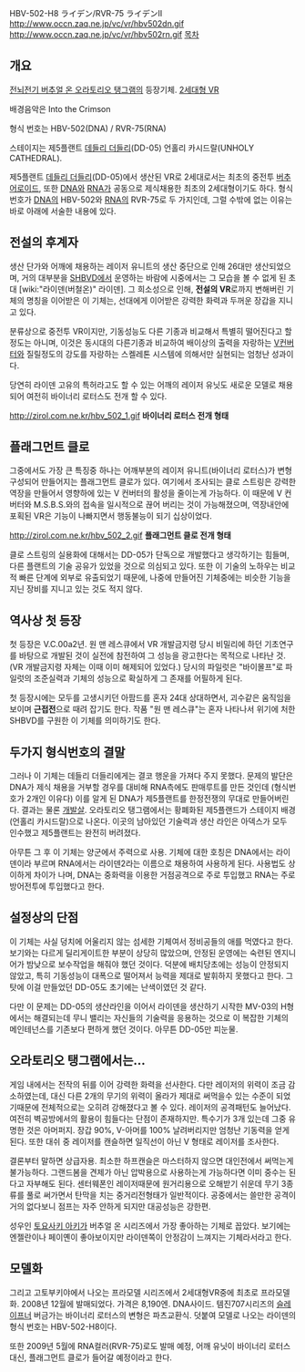HBV-502-H8 ライデン/RVR-75 ライデンII 
http://www.occn.zaq.ne.jp/vc/vr/hbv502dn.gif
http://www.occn.zaq.ne.jp/vc/vr/hbv502rn.gif
[[목차]]

== 개요 ==
[[전뇌전기 버추얼 온 오라토리오 탱그램]]의 등장기체. [[2세대형 VR]]

배경음악은 Into the Crimson

형식 번호는 HBV-502(DNA) / RVR-75(RNA)

스테이지는 제5플랜트 [[데들리 더들리]](DD-05) 언홀리 카시드랄(UNHOLY CATHEDRAL). 

제5플랜트 [[데들리 더들리]](DD-05)에서 생산된 VR로 2세대로서는 최초의 중전투 [[버추어로이드]], 또한 [[DNA]]와 [[RNA]]가 공동으로 제식채용한 최초의 2세대형이기도 하다. 형식번호가 [[DNA]]의 HBV-502와 [[RNA]]의 RVR-75로 두 가지인데, 그럴 수밖에 없는 이유는 바로 아래에 서술한 내용에 있다.

== 전설의 후계자 ==
생산 단가와 어깨에 채용하는 레이저 유니트의 생산 중단으로 인해 26대만 생산되었으며, 거의 대부분을 [[SHBVD]]에서 운영하는 바람에 시중에서는 그 모습을 볼 수 없게 된 초대 [wiki:"라이덴(버철온)" 라이덴]. 그 희소성으로 인해, '''전설의 VR'''로까지 변해버린 기체의 명칭을 이어받은 이 기체는, 선대에게 이어받은 강력한 화력과 두꺼운 장갑을 지니고 있다.

분류상으로 중전투 VR이지만, 기동성능도 다른 기종과 비교해서 특별히 떨어진다고 할 정도는 아니며, 이것은 동시대의 다른기종과 비교하여 배이상의 출력을 자랑하는 [[V컨버터]]와 질릴정도의 강도를 자랑하는 스켈레톤 시스템에 의해서만 실현되는 엄청난 성과이다.

당연히 라이덴 고유의 특허라고도 할 수 있는 어깨의 레이저 유닛도 새로운 모델로 채용되어 여전히 바이너리 로터스도 전개 할 수 있다.

http://zirol.com.ne.kr/hbv_502_1.gif
'''바이너리 로터스 전개 형태'''

== 플래그먼트 클로 ==
그중에서도 가장 큰 특징중 하나는 어깨부분의 레이저 유니트(바이너리 로터스)가 변형구성되어 만들어지는 플래그먼트 클로가 있다. 여기에서 조사되는 클로 스트링은 강력한 역장을 만들어서 영향하에 있는 V 컨버터의 활성을 줄이는게 가능하다. 이 때문에 V 컨버터와 M.S.B.S.와의 접속을 일시적으로 끊어 버리는 것이 가능해졌으며, 역장내안에 포획된 VR은 기능이 나빠지면서 행동불능이 되기 십상이었다.

http://zirol.com.ne.kr/hbv_502_2.gif
'''플래그먼트 클로 전개 형태'''

클로 스트링의 실용화에 대해서는 DD-05가 단독으로 개발했다고 생각하기는 힘들며, 다른 플랜트의 기술 공유가 있었을 것으로 의심되고 있다. 또한 이 기술의 노하우는 비교적 빠른 단계에 외부로 유출되었기 때문에, 나중에 만들어진 기체중에는 비슷한 기능을 지닌 장비를 지니고 있는 것도 적지 않다.

== 역사상 첫 등장 ==
첫 등장은 V.C.00a2년. 원 맨 레스큐에서 VR 개발금지령 당시 비밀리에 하던 기초연구를 바탕으로 개발된 것이 실전에 참전하여 그 성능을 광고한다는 목적으로 나타난 것. (VR 개발금지령 자체는 이때 이미 해제되어 있었다.) 당시의 파일럿은 "바이몰프"로 파일럿의 조준실력과 기체의 성능으로 확실하게 그 존재를 어필하게 된다. 

첫 등장시에는 모두를 고생시키던 아팜드를 혼자 24대 상대하면서, 괴수같은 움직임을 보이며 '''근접전'''으로 때려 잡기도 한다. 작품 "원 맨 레스큐"는 혼자 나타나서 위기에 처한 SHBVD를 구원한 이 기체를 의미하기도 한다.

== 두가지 형식번호의 결말 ==
그러나 이 기체는 데들리 더들리에게는 결코 행운을 가져다 주지 못했다. 문제의 발단은 DNA가 제식 채용을 거부할 경우를 대비해 RNA측에도 판매루트를 만든 것인데 (형식번호가 2개인 이유다) 이를 알게 된 DNA가 제5플랜트를 한정전쟁의 무대로 만들어버린다. 결과는 물론 [[개발살]]. 오라토리오 탱그램에서는 황폐화된 제5플랜드가 스테이지 배경(언홀리 카시드랄)으로 나온다. 이곳의 남아있던 기술력과 생산 라인은 아덱스가 모두 인수했고 제5플랜트는 완전히 버려졌다.

아무튼 그 후 이 기체는 양군에서 주력으로 사용. 기체에 대한 호칭은 DNA에서는 라이덴이라 부르며 RNA에서는 라이덴2라는 이름으로 채용하여 사용하게 된다. 사용법도 상이하게 차이가 나며, DNA는 중화력을 이용한 거점공격으로 주로 투입했고 RNA는 주로 방어전투에 투입했다고 한다.

== 설정상의 단점 ==
이 기체는 사실 덩치에 어울리지 않는 섬세한 기체여서 정비공들의 애를 먹였다고 한다. 보기와는 다르게 딜리게이트한 부분이 상당히 많았으며, 안정된 운영에는 숙련된 엔지니어가 밤낮으로 보수작업을 해줘야 했던 것이다. 덕분에 배치당초에는 성능이 안정되지 않았고, 특히 기동성능이 대폭으로 떨어져서 능력을 제대로 발휘하지 못했다고 한다. 그 탓에 이걸 만들었던 DD-05도 초기에는 난색이였던 것 같다. 

다만 이 문제는 DD-05의 생산라인을 이어서 라이덴을 생산하기 시작한 MV-03의 H형에서는 해결되는데 무니 밸리는 자신들의 기술력을 응용하는 것으로 이 복잡한 기체의 메인테넌스를 기존보다 편하게 했던 것이다. 아무튼 DD-05만 피눈물.

== 오라토리오 탱그램에서는… ==
게임 내에서는 전작의 뒤를 이어 강력한 화력을 선사한다. 다만 레이저의 위력이 조금 감소하였는데, 대신 다른 2개의 무기의 위력이 올라가 제대로 써먹을수 있는 수준이 되었기때문에 전체적으로는 오히려 강해졌다고 볼 수 있다. 레이저의 공격패턴도 늘어났다. 여전히 벽공방에서의 활용이 힘들다는 단점이 존재하지만. 특수기가 3개 있는데 그중 유명한 것은 아머퍼지. 장갑 90%, V-아머를 100% 날려버리지만 엄청난 기동력을 얻게 된다. 또한 대쉬 중 레이저를 캔슬하면 일직선이 아닌 V 형태로 레이저를 조사한다. 

결론부터 말하면 상급자용. 최소한 하프캔슬은 마스터하지 않으면 대인전에서 써먹는게 불가능하다. 그랜드봄을 견제가 아닌 압박용으로 사용하는게 가능하다면 이미 중수는 된다고 자부해도 된다. 센터웨폰인 레이저때문에 원거리용으로 오해받기 쉬운데 무기 3종류를 풀로 써가면서 탄막을 치는 중거리전형태가 일반적이다. 공중에서는 쓸만한 공격이 거의 없다보니 점프는 자주 안하게 되지만 대공성능은 강한편.

성우인 [[토요사키 아키]]가 버추얼 온 시리즈에서 가장 좋아하는 기체로 꼽았다. 보기에는 엔젤란이나 페이옌이 좋아보이지만 라이덴쪽이 안정감이 느껴지는 기체라서라고 한다. 

== 모델화 ==
그리고 고토부키야에서 나오는 프라모델 시리즈에서 2세대형VR중에 최초로 프라모델화. 2008년 12월에 발매되었다. 가격은 8,190엔. DNA사이드. 템진707시리즈의 [[슬레이프너]] 버금가는 바이너리 로터스의 변형은 파츠교환식. 덧붙여 모델로 나오는 라이덴의 형식 번호는 HBV-502-H8이다.

또한 2009년 5월에 RNA컬러(RVR-75)로도 발매 예정, 어깨 유닛이 바이너리 로터스 대신, 플래그먼트 클로가 들어갈 예정이라고 한다.

